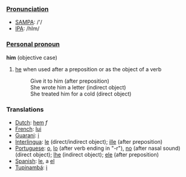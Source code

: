 ===[[Pronunciation]]===
*[[w:SAMPA|SAMPA]]: /'/
*[[w:IPA|IPA]]: /hIm/

===[[Personal pronoun]]===

'''him''' (objective case)
#[[he]] when used after a preposition or as the object of a verb
#:Give it to him (after preposition)
#:She wrote him a letter (indirect object)
#:She treated him for a cold (direct object)

===Translations===
*[[Dutch]]: [[hem]] ''f''
*[[French]]: [[lui]]
*[[Guarani]]: [[i]]
*[[Interlingua]]: [[le]] (direct/indirect object); [[ille]] (after preposition)
*[[Portuguese]]: [[o]], [[lo]] (after verb ending in "-r"), [[no]] (after nasal sound) (direct object); [[lhe]] (indirect object); [[ele]] (after preposition)
*[[Spanish]]: [[le]], a [[el]]
*[[Tupinambá]]: [[i]]
